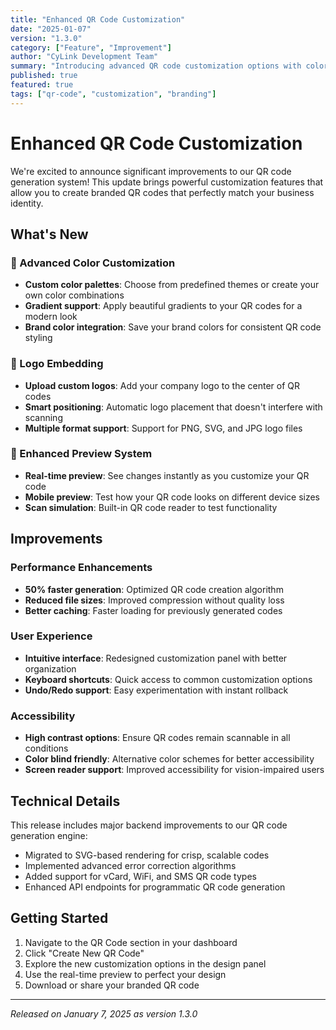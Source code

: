 ```yaml
---
title: "Enhanced QR Code Customization"
date: "2025-01-07"
version: "1.3.0"
category: ["Feature", "Improvement"]
author: "CyLink Development Team"
summary: "Introducing advanced QR code customization options with color themes, logo embedding, and improved design flexibility for better brand integration."
published: true
featured: true
tags: ["qr-code", "customization", "branding"]
---
```


# Enhanced QR Code Customization

We're excited to announce significant improvements to our QR code generation system! This update brings powerful customization features that allow you to create branded QR codes that perfectly match your business identity.

## What's New

### 🎨 Advanced Color Customization

- **Custom color palettes**: Choose from predefined themes or create your own color combinations
- **Gradient support**: Apply beautiful gradients to your QR codes for a modern look
- **Brand color integration**: Save your brand colors for consistent QR code styling

### 🏢 Logo Embedding

- **Upload custom logos**: Add your company logo to the center of QR codes
- **Smart positioning**: Automatic logo placement that doesn't interfere with scanning
- **Multiple format support**: Support for PNG, SVG, and JPG logo files

### 📱 Enhanced Preview System

- **Real-time preview**: See changes instantly as you customize your QR code
- **Mobile preview**: Test how your QR code looks on different device sizes
- **Scan simulation**: Built-in QR code reader to test functionality

## Improvements

### Performance Enhancements

- **50% faster generation**: Optimized QR code creation algorithm
- **Reduced file sizes**: Improved compression without quality loss
- **Better caching**: Faster loading for previously generated codes

### User Experience

- **Intuitive interface**: Redesigned customization panel with better organization
- **Keyboard shortcuts**: Quick access to common customization options
- **Undo/Redo support**: Easy experimentation with instant rollback

### Accessibility

- **High contrast options**: Ensure QR codes remain scannable in all conditions
- **Color blind friendly**: Alternative color schemes for better accessibility
- **Screen reader support**: Improved accessibility for vision-impaired users

## Technical Details

This release includes major backend improvements to our QR code generation engine:

- Migrated to SVG-based rendering for crisp, scalable codes
- Implemented advanced error correction algorithms
- Added support for vCard, WiFi, and SMS QR code types
- Enhanced API endpoints for programmatic QR code generation

## Getting Started

1. Navigate to the QR Code section in your dashboard
2. Click "Create New QR Code"
3. Explore the new customization options in the design panel
4. Use the real-time preview to perfect your design
5. Download or share your branded QR code

---

_Released on January 7, 2025 as version 1.3.0_
